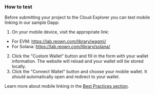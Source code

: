 ### How to test

Before submitting your project to the Cloud Explorer you can test mobile linking in our sample Dapp:

1. On your mobile device, visit the appropriate link:
- For EVM: https://lab.reown.com/library/wagmi/
- For Solana: https://lab.reown.com/library/solana/

2. Click the "Custom Wallet" button and fill in the form with your wallet information. The website will reload and your wallet will be stored locally.
3. Click the "Connect Wallet" button and choose your mobile wallet. It _should_ automatically open and redirect to your wallet.

Learn more about mobile linking in the [Best Practices section](../best-practices#2-mobile-linking).